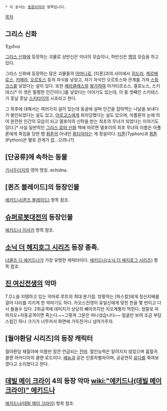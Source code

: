  * 이 문서는 [[동음이의어]] 항목입니다.

[[목차]]

== 그리스 신화 ==
Έχιδνα

[[그리스 신화]]에 등장하는 괴물로 상반신은 미녀의 모습이나, 하반신은 [[뱀]]의 모습을 하고 있다.

그리스 신화에 등장하는 많은 괴물들의 [[어머니]]로, [티폰]과의 사이에서 [[히드라]], [[케르베로스]], [[키메라]], [[오르토스]] 등의 자식을 낳았고, 자기 자식인 오르토스와 관계를 가져 [[스핑크스]]를 낳았다는 설이 있다. 또한 [[헤라클레스]]와 [[붕가]]하여 아가티르소스, 겔로노스, 스키테스[* 이 셋은 멀쩡한 인간이다.]를 낳았다는 이야기도 있는데, 이 중 셋째인 스키테스가 훗날 훗날 [[스키타이]]의 시조라고 한다.

그 최후에 대해서는 여러가지 설이 있는데 동굴에 살며 인간을 잡아먹는 나날을 보내다가 봉인되었다는 설도 있고, [[아르고스]]에게 퇴치당했다는 설도 있으며, 아폴론의 눈에 띄어 완전한 인간의 모습이 되고 델포이의 신탁을 받는 최초의 무녀가 되었다는 이야기도 있다.[* 사실 일반적인 [[그리스 로마 신화]] 책에 따르면 델포이의 최초 무녀의 이름은 아폴론에게 죽임을 당한 뱀 [[퓌톤]]의 아내인 [[퓌티아]]라는 게 정설이다. [[티폰]](Typhon)과 [[퓌톤]](Python)은 별로 관계가 없...으려나?]

== [단공류]에 속하는 동물 ==
[[가시두더지]]의 영어 명칭. echidna.

== [퀸즈 블레이드]의 등장인물 ==
[[에키드나(퀸즈 블레이드)]] 항목 참조.

== [[슈퍼로봇대전]]의 등장인물 ==
[[에키드나 이사키]] 항목 참조.

== [[소닉 더 헤지호그 시리즈]] 등장 종족. ==
[[너클즈 디 에키드나]]가 가장 유명한 캐릭터이다. [[에키드나(소닉 더 헤지호그 시리즈)]] 항목 참조.

== [[진 여신전생]]의 악마 ==
T.D.L을 지탱하고 있는 악마로 루트의 최대 분기점.
방황하는 [파스칼]에게 정신지배를 걸어 다리를 지키게 한 악마기도 하다.
카오스진영이 유일신에게 맞힌 한을 몇 번이고 다시 들을수 있다.
2회공격에 데미지가 상당히 뼈아프지만 지오계통이 먹힌다.
정말로 마하지오+자동공격이면 죽는다.~~그렇게 그분은 떠나셨습니다~~
얼굴만 보여 조금 부담스럽긴 하나 크기가 너무커서 화면에 가득찬거니 넘어가주자.

== [월야환담 시리즈]의 등장 캐릭터 ==
월야환담 채월야에 이름만 잠깐 언급되는 [[진마]]. 혈인능력은 알려지지 않았으며 흡혈귀 클랜 아카디아의 클랜 로드이다. [[베놈]]과 같은 인종차별자이며, 공공연히 [[유다]]를 죽여보겠다고 소리쳤다고 한다.

== [[데빌 메이 크라이]] 4의 등장 악마 [[wiki:"에키드나(데빌 메이 크라이)" 에키드나]] ==
[[에키드나(데빌 메이 크라이)]] 항목 참조.
